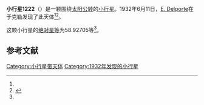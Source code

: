 {{Infobox planet
| bgcolour = #FFFFC0
| name = 1222 Tina
| symbol = 
| image = 
| caption = 
| discovery = yes
| discovery_ref = 
| discoverer = [[E._Delporte|E. Delporte]]
| discovery_site = [[于克勒|于克勒]] 
| discovered = 1932年6月11日
| designations = yes
| mp_name = 
| named_after = 
| alt_names = 1932 LA/ 1955 HP
| mp_category = [[主带小行星|主带小行星]]
| orbit_ref = <ref name="a">[http://ssd.jpl.nasa.gov/sbdb.cgi?sstr=1222 1222 Tina] {{Wayback|url=http://ssd.jpl.nasa.gov/sbdb.cgi?sstr=1222 |date=20140902125617 }}，小行星數據庫瀏覽器（JPL Small-Body Database Browser）－[[美国国家航空航天局|美国国家航空航天局]]喷气推进实验室</ref>
| epoch = 2456400.5 (2013年4月18日更新)
| aphelion = {{convert|3.4874509|AU|km|3|abbr=on|lk=out}}
| perihelion = {{convert|2.1066963|AU|km|3|abbr=on}}
| semimajor = {{convert|2.7970736|AU|km|3|abbr=on}}
| eccentricity = 0.2468213
| period = 1708.654558 [[日|日]]<br />4.68[[儒略年|儒略年]]
| avg_speed = 
| inclination = 19.65494
| asc_node = 246.09955
| mean_anomaly = 
| arg_peri = 58.92705
| satellites = 
| physical_characteristics = yes
| dimensions = 
| mass = 
| density = 
| surface_grav = 
| escape_velocity = 
| sidereal_day = 
| axial_tilt = 
| pole_ecliptic_lat = 
| pole_ecliptic_lon = 
| albedo = 
| temperatures= 
| temp_name1 = 
| mean_temp_1 = 
| max_temp_1 = 
| temp_name2 = 
| max_temp_2 = 
| spectral_type = 
| abs_magnitude = 58.92705
}}

'''小行星1222'''（{{lang-en|1222 Tina}}）是一颗围绕[[太阳|太阳]][[公转|公转]]的[[小行星|小行星]]。1932年6月11日，[[E._Delporte|E. Delporte]]在于克勒发现了此天体<ref name="a" /><ref>{{cite news|title=小行星列表|url=http://cfa-www.harvard.edu/iau/lists/NumberedMPs.txt|accessdate=2013-07-08|newspaper=哈佛大学|archive-date=2008-05-17|archive-url=https://web.archive.org/web/20080517010638/http://cfa-www.harvard.edu/iau/lists/NumberedMPs.txt|dead-url=no}}</ref>。

这颗小行星的[[绝对星等|绝对星等]]为58.92705等<ref name="a" />。

==参考文献==
{{reflist}}
{{Minor Planet Number|[[小行星1221|小行星1221]]|[[小行星1223|小行星1223]]}}

{{小天体}}

[[Category:小行星带天体|Category:小行星带天体]]
[[Category:1932年发现的小行星|Category:1932年发现的小行星]]

{{asteroid-stub}}